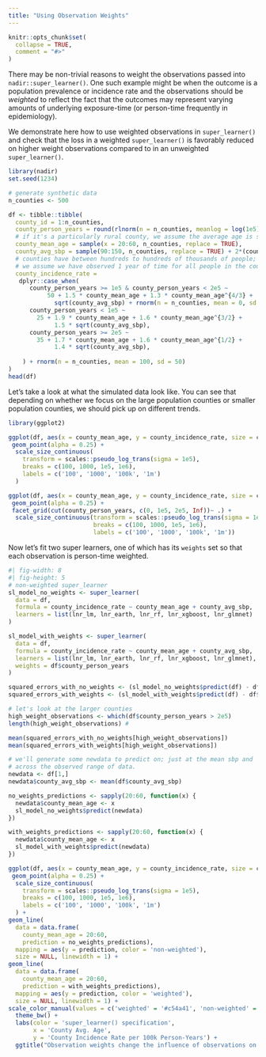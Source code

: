 ```yaml
---
title: "Using Observation Weights"
---
```


```r
knitr::opts_chunk$set(
  collapse = TRUE,
  comment = "#>"
)
```

There may be non-trivial reasons to weight the observations passed into 
`nadir::super_learner()`.  One such example might be when the outcome is a 
population prevalence or incidence rate and the observations should be 
*weighted* to reflect the fact that the outcomes may represent varying 
amounts of underlying exposure-time (or person-time frequently in epidemiology). 

We demonstrate here how to use weighted observations in `super_learner()` and
check that the loss in a weighted `super_learner()` is favorably reduced on higher weight
observations compared to in an unweighted `super_learner()`. 

```r
library(nadir)
set.seed(1234)

# generate synthetic data 
n_counties <- 500

df <- tibble::tibble(
  county_id = 1:n_counties,
  county_person_years = round(rlnorm(n = n_counties, meanlog = log(1e5), sd = 3)) + 10,
  # if it's a particularly rural county, we assume the average age is slightly higher
  county_mean_age = sample(x = 20:60, n_counties, replace = TRUE),
  county_avg_sbp = sample(90:150, n_counties, replace = TRUE) + 2*(county_mean_age - mean(county_mean_age))/sd(county_mean_age),
  # counties have between hundreds to hundreds of thousands of people;
  # we assume we have observed 1 year of time for all people in the county
  county_incidence_rate = 
   dplyr::case_when(
      county_person_years >= 1e5 & county_person_years < 2e5 ~ 
           50 + 1.5 * county_mean_age + 1.3 * county_mean_age^{4/3} + 
             sqrt(county_avg_sbp) + rnorm(n = n_counties, mean = 0, sd = 10),
      county_person_years < 1e5 ~ 
        25 + 1.9 * county_mean_age + 1.6 * county_mean_age^{3/2} + 
             1.5 * sqrt(county_avg_sbp),
      county_person_years >= 2e5 ~ 
        35 + 1.7 * county_mean_age + 1.6 * county_mean_age^{1/2} + 
             1.4 * sqrt(county_avg_sbp),
      
    ) + rnorm(n = n_counties, mean = 100, sd = 50)
)
head(df)
```

Let's take a look at what the simulated data look like.  You can see that 
depending on whether we focus on the large population counties or smaller population
counties, we should pick up on different trends. 

```r
library(ggplot2)

ggplot(df, aes(x = county_mean_age, y = county_incidence_rate, size = county_person_years)) + 
 geom_point(alpha = 0.25) + 
  scale_size_continuous(
    transform = scales::pseudo_log_trans(sigma = 1e5),
    breaks = c(100, 1000, 1e5, 1e6),
    labels = c('100', '1000', '100k', '1m')
  )

ggplot(df, aes(x = county_mean_age, y = county_incidence_rate, size = county_person_years)) + 
 geom_point(alpha = 0.25) + 
 facet_grid(cut(county_person_years, c(0, 1e5, 2e5, Inf))~ .) + 
  scale_size_continuous(transform = scales::pseudo_log_trans(sigma = 1e5),
                        breaks = c(100, 1000, 1e5, 1e6),
                        labels = c('100', '1000', '100k', '1m'))

```

Now let's fit two super learners, one of which has its `weights` set so that 
each observation is person-time weighted. 

```r
#| fig-width: 8
#| fig-height: 5
# non-weighted super_learner
sl_model_no_weights <- super_learner(
  data = df, 
  formula = county_incidence_rate ~ county_mean_age + county_avg_sbp,
  learners = list(lnr_lm, lnr_earth, lnr_rf, lnr_xgboost, lnr_glmnet)
)

sl_model_with_weights <- super_learner(
  data = df, 
  formula = county_incidence_rate ~ county_mean_age + county_avg_sbp,
  learners = list(lnr_lm, lnr_earth, lnr_rf, lnr_xgboost, lnr_glmnet),
  weights = df$county_person_years
)

squared_errors_with_no_weights <- (sl_model_no_weights$predict(df) - df$county_incidence_rate)^2
squared_errors_with_weights <- (sl_model_with_weights$predict(df) - df$county_incidence_rate)^2

# let's look at the larger counties
high_weight_observations <- which(df$county_person_years > 2e5)
length(high_weight_observations) # 

mean(squared_errors_with_no_weights[high_weight_observations])
mean(squared_errors_with_weights[high_weight_observations])

# we'll generate some newdata to predict on; just at the mean sbp and 
# across the observed range of data.
newdata <- df[1,]
newdata$county_avg_sbp <- mean(df$county_avg_sbp)

no_weights_predictions <- sapply(20:60, function(x) {
  newdata$county_mean_age <- x
  sl_model_no_weights$predict(newdata)
})

with_weights_predictions <- sapply(20:60, function(x) {
  newdata$county_mean_age <- x
  sl_model_with_weights$predict(newdata)
})

ggplot(df, aes(x = county_mean_age, y = county_incidence_rate, size = county_person_years)) + 
 geom_point(alpha = 0.25) + 
  scale_size_continuous(
    transform = scales::pseudo_log_trans(sigma = 1e5),
    breaks = c(100, 1000, 1e5, 1e6),
    labels = c('100', '1000', '100k', '1m')
  ) + 
geom_line(
  data = data.frame(
    county_mean_age = 20:60,
    prediction = no_weights_predictions),
  mapping = aes(y = prediction, color = 'non-weighted'),
  size = NULL, linewidth = 1) + 
geom_line(
  data = data.frame(
    county_mean_age = 20:60,
    prediction = with_weights_predictions),
  mapping = aes(y = prediction, color = 'weighted'),
  size = NULL, linewidth = 1) + 
scale_color_manual(values = c('weighted' = '#c54a41', 'non-weighted' = '#2193b3')) + 
  theme_bw() + 
  labs(color = 'super_learner() specification',
       x = 'County Avg. Age',
       y = 'County Incidence Rate per 100k Person-Years') + 
  ggtitle("Observation weights change the influence of observations on super_learner() predictions")
```
